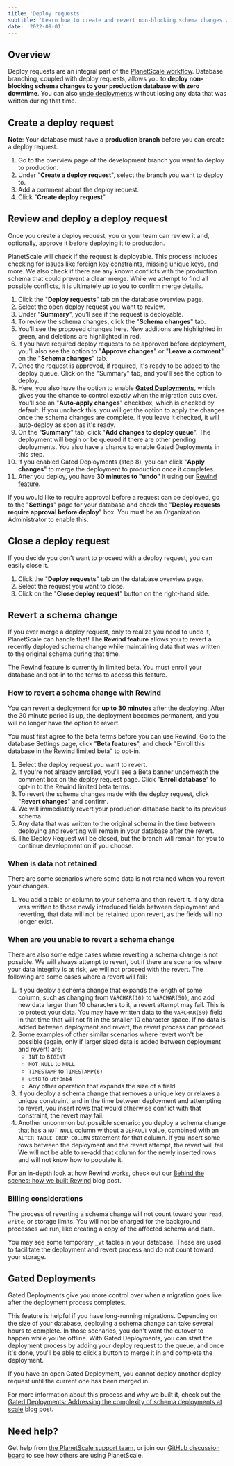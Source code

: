 ```yaml
---
title: 'Deploy requests'
subtitle: 'Learn how to create and revert non-blocking schema changes with PlanetScale deploy requests.'
date: '2022-09-01'
---
```



## Overview

Deploy requests are an integral part of the [PlanetScale workflow](/docs/concepts/planetscale-workflow). Database branching, coupled with deploy requests, allows you to **deploy non-blocking schema changes to your production database with zero downtime**. You can also [undo deployments](#revert-a-schema-change) without losing any data that was written during that time.

<VideoBlock src='/docs/img/docs/deploy-request.mp4'></VideoBlock>

## Create a deploy request

**Note**: Your database must have a **production branch** before you can create a deploy request.

1. Go to the overview page of the development branch you want to deploy to production.
2. Under "**Create a deploy request**", select the branch you want to deploy to.
3. Add a comment about the deploy request.
4. Click "**Create deploy request**".

<VideoBlock src='/docs/img/docs/create-deploy-request.mp4' />

## Review and deploy a deploy request

Once you create a deploy request, you or your team can review it and, optionally, approve it before deploying it to production.

PlanetScale will check if the request is deployable. This process includes checking for issues like [foreign key constraints](/docs/learn/operating-without-foreign-key-constraints), [missing unique keys](/docs/learn/change-single-unique-key), and more. We also check if there are any known conflicts with the production schema that could prevent a clean merge. While we attempt to find all possible conflicts, it is ultimately up to you to confirm merge details.

1. Click the "**Deploy requests**" tab on the database overview page.
2. Select the open deploy request you want to review.
3. Under "**Summary**", you'll see if the request is deployable.
4. To review the schema changes, click the "**Schema changes**" tab.
5. You'll see the proposed changes here. New additions are highlighted in green, and deletions are highlighted in red.
6. If you have required deploy requests to be approved before deployment, you'll also see the option to "**Approve changes**" or "**Leave a comment**" on the "**Schema changes**" tab.
7.  Once the request is approved, if required, it's ready to be added to the deploy queue. Click on the "Summary" tab, and you'll see the option to deploy.
8. Here, you also have the option to enable [**Gated Deployments**](#gated-deployments), which gives you the chance to control exactly when the migration cuts over. You'll see an "**Auto-apply changes**" checkbox, which is checked by default. If you uncheck this, you will get the option to apply the changes once the schema changes are complete. If you leave it checked, it will auto-deploy as soon as it's ready.
9. On the "**Summary**" tab, click "**Add changes to deploy queue**". The deployment will begin or be queued if there are other pending deployments. You also have a chance to enable Gated Deployments in this step.
10. If you enabled Gated Deployments (step 8), you can click "**Apply changes**" to merge the deployment to production once it completes.
11. After you deploy, you have **30 minutes to "undo"** it using our [Rewind feature](#revert-a-schema-change).

<ImageBlock alt='PlanetScale deploy request - approve changes' src={approve} />

If you would like to require approval before a request can be deployed, go to the "**Settings**" page for your database and check the "**Deploy requests require approval before deploy**" box. You must be an Organization Administrator to enable this.

## Close a deploy request

If you decide you don't want to proceed with a deploy request, you can easily close it.

1. Click the "**Deploy requests**" tab on the database overview page.
2. Select the request you want to close.
3. Click on the "**Close deploy request**" button on the right-hand side.

## Revert a schema change

If you ever merge a deploy request, only to realize you need to undo it, PlanetScale can handle that! The **Rewind feature** allows you to revert a recently deployed schema change while maintaining data that was written to the original schema during that time.

<InfoBlock type='note'>
  The Rewind feature is currently in limited beta. You must enroll your database and opt-in to the terms to access this
  feature.
</InfoBlock>

### How to revert a schema change with Rewind

You can revert a deployment for **up to 30 minutes** after the deploying. After the 30 minute period is up, the deployment becomes permanent, and you will no longer have the option to revert.

You must first agree to the beta terms before you can use Rewind. Go to the database Settings page, click "**Beta features**", and check "Enroll this database in the Rewind limited beta" to opt-in.

<VideoBlock src='/docs/img/docs/revert-schema-change.mp4' />

1. Select the deploy request you want to revert.
2. If you're not already enrolled, you'll see a Beta banner underneath the comment box on the deploy request page. Click "**Enroll database**" to opt-in to the Rewind limited beta terms.
3. To revert the schema changes made with the deploy request, click "**Revert changes**" and confirm.
4. We will immediately revert your production database back to its previous schema.
5. Any data that was written to the original schema in the time between deploying and reverting will remain in your database after the revert.
6. The Deploy Request will be closed, but the branch will remain for you to continue development on if you choose.

### When is data not retained

There are some scenarios where some data is not retained when you revert your changes.

1. You add a table or column to your schema and then revert it. If any data was written to those newly introduced fields between deployment and reverting, that data will not be retained upon revert, as the fields will no longer exist.

### When are you unable to revert a schema change

There are also some edge cases where reverting a schema change is not possible. We will always attempt to revert, but if there are scenarios where your data integrity is at risk, we will not proceed with the revert. The following are some cases where a revert will fail:

1. If you deploy a schema change that expands the length of some column, such as changing from `VARCHAR(10)` to `VARCHAR(50)`, and add new data larger than 10 characters to it, a revert attempt may fail. This is to protect your data. You may have written data to the `VARCHAR(50)` field in that time that will not fit in the smaller 10 character space. If no data is added between deployment and revert, the revert process can proceed.
2. Some examples of other similar scenarios where revert won't be possible (again, only if larger sized data is added between deployment and revert) are:
   - `INT` to `BIGINT`
   - `NOT NULL` to `NULL`
   - `TIMESTAMP` to `TIMESTAMP(6)`
   - `utf8` to `utf8mb4`
   - Any other operation that expands the size of a field
3. If you deploy a schema change that removes a unique key or relaxes a unique constraint, and in the time between deployment and attempting to revert, you insert rows that would otherwise conflict with that constraint, the revert may fail.
4. Another uncommon but possible scenario: you deploy a schema change that has a `NOT NULL` column without a `DEFAULT` value, combined with an `ALTER TABLE DROP COLUMN` statement for that column. If you insert some rows between the deployment and the revert attempt, the revert will fail. We will not be able to re-add that column for the newly inserted rows and will not know how to populate it.

For an in-depth look at how Rewind works, check out our [Behind the scenes: how we built Rewind](https://planetscale.com/blog/behind-the-scenes-how-we-built-rewind) blog post.

### Billing considerations

The process of reverting a schema change will not count toward your `read`, `write`, or storage limits. You will not be charged for the background processes we run, like creating a copy of the affected schema and data.

You may see some temporary `_vt` tables in your database. These are used to facilitate the deployment and revert process and do not count toward your storage.

## Gated Deployments

Gated Deployments give you more control over when a migration goes live after the deployment process completes.

This feature is helpful if you have long-running migrations. Depending on the size of your database, deploying a schema change can take several hours to complete. In those scenarios, you don't want the cutover to happen while you're offline. With Gated Deployments, you can start the deployment process by adding your deploy request to the queue, and once it's done, you'll be able to click a button to merge it in and complete the deployment.

<InfoBlock type='note'>
  If you have an open Gated Deployment, you cannot deploy another deploy request until the current one has been merged in.
</InfoBlock>

For more information about this process and why we built it, check out the [Gated Deployments: Addressing the complexity of schema deployments at scale](https://planetscale.com/blog/gated-deployments-addressing-the-complexity-of-schema-deployments-at-scale?utm_medium=docs&utm_content=deploy-requests) blog post.

## Need help?

Get help from [the PlanetScale support team](https://support.planetscale.com), or join our [GitHub discussion board](https://github.com/planetscale/discussion/discussions) to see how others are using PlanetScale.
